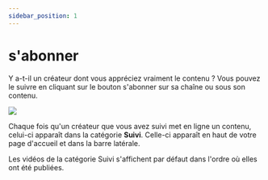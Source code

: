 ```yaml
---
sidebar_position: 1
---
```


# s'abonner

Y a-t-il un créateur dont vous appréciez vraiment le contenu ? Vous pouvez le suivre en cliquant sur le bouton s'abonner sur sa chaîne ou sous son contenu.

![](/img/fr/sabonnrer01.png)

Chaque fois qu'un créateur que vous avez suivi met en ligne un contenu, celui-ci apparaît dans la catégorie **Suivi**. Celle-ci apparaît en haut de votre page d'accueil et dans la barre latérale.

Les vidéos de la catégorie Suivi s'affichent par défaut dans l'ordre où elles ont été publiées.
